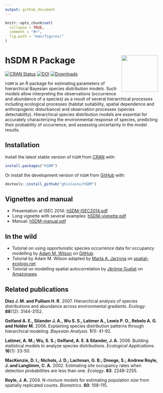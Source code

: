 ```yaml
---
output: github_document
---
```


<!-- README.md is generated from README.Rmd. Please edit that file -->

```r
knitr::opts_chunk$set(
  collapse = TRUE,
  comment = "#>",
  fig.path = "man/figures/"
)
```

# hSDM R Package <img src="man/figures/logo.png" align="right" alt="" width="120" />

[![CRAN Status](https://www.r-pkg.org/badges/version/hSDM)](https://cran.r-project.org/package=hSDM)
[![DOI](https://zenodo.org/badge/DOI/10.5281/zenodo.594920.svg)](https://doi.org/10.5281/zenodo.594920)
[![Downloads](https://cranlogs.r-pkg.org/badges/hSDM)](https://cran.r-project.org/package=hSDM)

`hSDM` is an R package for estimating parameters of hierarchical Bayesian species distribution models. Such models allow interpreting the observations (occurrence and abundance of a species) as a result of several hierarchical processes including ecological processes (habitat suitability, spatial dependence and anthropogenic disturbance) and observation processes (species detectability). Hierarchical species distribution models are essential for accurately characterizing the environmental response of species, predicting their probability of occurrence, and assessing uncertainty in the model results.

## Installation

Install the latest stable version of `hSDM` from [CRAN](https://cran.r-project.org/) with:

```r
install.packages("hSDM")
```

Or install the development version of `hSDM` from [GitHub](https://github.com/ghislainv/hSDM) with:

```r
devtools::install_github("ghislainv/hSDM")
```

## Vignettes and manual

- Presentation at ISEC 2014: [hSDM-ISEC2014.pdf](https://bioscenemada.cirad.fr/FileTransfer/hSDM-ISEC2014.pdf)
- Long vignette with several examples: [hSDM-vignette.pdf](https://bioscenemada.cirad.fr/FileTransfer/hSDM-vignette.pdf)
- Manual: [hSDM-manual.pdf](https://CRAN.R-project.org/package=hSDM/hSDM.pdf)

## In the wild

- Tutorial on using opportunistic species occurrence data for occupancy modelling by [Adam M. Wilson](https://github.com/adammwilson) on [GitHub](https://github.com/adammwilson/hSDM_Tutorial/blob/master/hSDM_Tutorial.md).
- Tutorial by Adam M. Wilson adapted by [Marta A. Jarzyna](https://www.majarzyna.com/) on [spatial-ecology.net](http://spatial-ecology.net/dokuwiki/doku.php?id=wiki:spdistr2)
- Tutorial on modelling spatial autocorrelation by [Jérôme Guélat](https://www.random-nature.net) on [Amazonaws](https://rstudio-pubs-static.s3.amazonaws.com/9687_cc323b60e5d542449563ff1142163f05.html).

## Related publications

**Diez J. M. and Pulliam H. R.** 2007. Hierarchical analysis of species distributions and abundance across environmental gradients. _Ecology_. **88**(12): 3144-3152.

**Gelfand A. E., Silander J. A., Wu S. S., Latimer A., Lewis P. O., Rebelo A. G. and Holder M.** 2006. Explaining species distribution patterns through hierarchical modeling. _Bayesian Analysis_. **1**(1): 41-92.

**Latimer, A. M.; Wu, S. S.; Gelfand, A. E. & Silander, J. A.** 2006. Building statistical models to analyze species distributions. _Ecological Applications_. **16**(1): 33-50.

**MacKenzie, D. I.; Nichols, J. D.; Lachman, G. B.; Droege, S.; Andrew Royle, J. and Langtimm, C. A.** 2002. Estimating site occupancy rates when detection probabilities are less than one. _Ecology_. **83**: 2248-2255.

**Royle, J. A.** 2004. N-mixture models for estimating population size from spatially replicated counts. _Biometrics_. **60**: 108-115.
